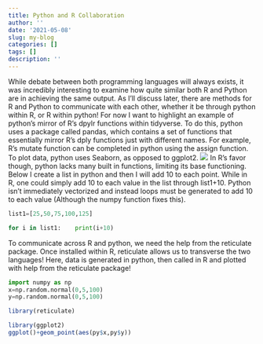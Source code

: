 ```yaml
---
title: Python and R Collaboration
author: ''
date: '2021-05-08'
slug: my-blog
categories: []
tags: []
description: ''
---
```



While debate between both programming languages will always exists, it was incredibly interesting to examine how quite similar both R and Python are in achieving the same output. As I'll discuss later, there are methods for R and Python to communicate with each other, whether it be through python within R, or R within python! For now I want to highlight an example of python's mirror of R's dpylr functions within tidyverse. To do this, python uses a package called pandas, which contains a set of functions that essentially mirror R's dply functions just with different names. For example, R's mutate function can be completed in python using the assign function. To plot data, python uses Seaborn, as opposed to ggplot2. 
![](/post/2021-05-08-my-blog_files/mypic4.jpeg)
In R's favor though, python lacks many built in functions, limiting its base functioning. Below I create a list in python and then I will add 10 to each point. While in R, one could simply add 10 to each value in the list through list1+10. Python isn't immediately vectorized and instead loops must be generated to add 10 to each value (Although the numpy function fixes this). 

```python
list1=[25,50,75,100,125]

for i in list1:    print(i+10)
```

To communicate across R and python, we need the help from the reticulate package. Once installed within R, reticulate allows us to transverse the two languages! Here, data is generated in python, then called in R and plotted with help from the reticulate package!

```python
import numpy as np 
x=np.random.normal(0,5,100)
y=np.random.normal(0,5,100)
```


```r
library(reticulate)

library(ggplot2)
ggplot()+geom_point(aes(py$x,py$y))
```

